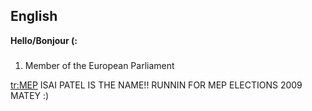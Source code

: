 ==English== '''Hello/Bonjour (:'''

==={{initialism}}===
{{en-noun}}

# Member of the European Parliament

[[tr:MEP]] ISAI PATEL IS THE NAME!! RUNNIN FOR MEP ELECTIONS 2009 MATEY :)